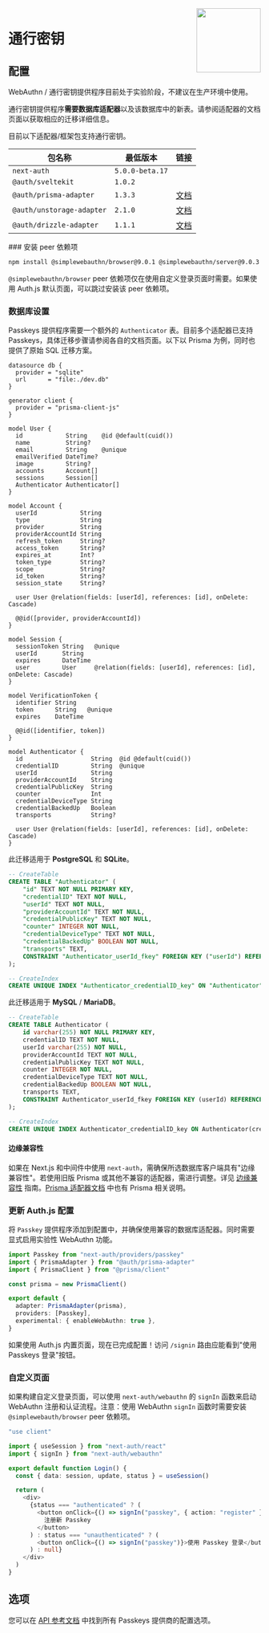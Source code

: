 
<img align="right" src="/img/providers/passkey.svg" width="128" height="128" />

# 通行密钥

## 配置

<Callout type="warning">
  WebAuthn / 通行密钥提供程序目前处于实验阶段，不建议在生产环境中使用。
</Callout>

通行密钥提供程序**需要数据库适配器**以及该数据库中的新表。请参阅适配器的文档页面以获取相应的迁移详细信息。

目前以下适配器/框架包支持通行密钥。

| 包名称                    | 最低版本        | 链接                                        |
| ------------------------- | --------------- | ------------------------------------------- |
| `next-auth`               | `5.0.0-beta.17` |                                             |
| `@auth/sveltekit`         | `1.0.2`         |                                             |
| `@auth/prisma-adapter`    | `1.3.3`         | [文档](/getting-started/adapters/prisma)    |
| `@auth/unstorage-adapter` | `2.1.0`         | [文档](/getting-started/adapters/unstorage) |
| `@auth/drizzle-adapter`   | `1.1.1`         | [文档](/getting-started/adapters/drizzle)   |

<Steps>
### 安装 peer 依赖项

```bash npm2yarn
npm install @simplewebauthn/browser@9.0.1 @simplewebauthn/server@9.0.3
```

`@simplewebauthn/browser` peer 依赖项仅在使用自定义登录页面时需要。如果使用 Auth.js 默认页面，可以跳过安装该 peer 依赖项。

### 数据库设置

Passkeys 提供程序需要一个额外的 `Authenticator` 表。目前多个适配器已支持 Passkeys，具体迁移步骤请参阅各自的文档页面。以下以 Prisma 为例，同时也提供了原始 SQL 迁移方案。

<Accordions>
<Accordion title="Prisma 模式">

```prisma {18, 54-66}
datasource db {
  provider = "sqlite"
  url      = "file:./dev.db"
}

generator client {
  provider = "prisma-client-js"
}

model User {
  id            String    @id @default(cuid())
  name          String?
  email         String    @unique
  emailVerified DateTime?
  image         String?
  accounts      Account[]
  sessions      Session[]
  Authenticator Authenticator[]
}

model Account {
  userId            String
  type              String
  provider          String
  providerAccountId String
  refresh_token     String?
  access_token      String?
  expires_at        Int?
  token_type        String?
  scope             String?
  id_token          String?
  session_state     String?

  user User @relation(fields: [userId], references: [id], onDelete: Cascade)

  @@id([provider, providerAccountId])
}

model Session {
  sessionToken String   @unique
  userId       String
  expires      DateTime
  user         User     @relation(fields: [userId], references: [id], onDelete: Cascade)
}

model VerificationToken {
  identifier String
  token      String   @unique
  expires    DateTime

  @@id([identifier, token])
}

model Authenticator {
  id                   String  @id @default(cuid())
  credentialID         String  @unique
  userId               String
  providerAccountId    String
  credentialPublicKey  String
  counter              Int
  credentialDeviceType String
  credentialBackedUp   Boolean
  transports           String?

  user User @relation(fields: [userId], references: [id], onDelete: Cascade)
}
```

  </Accordion>
  <Accordion title="SQL 迁移">

此迁移适用于 **PostgreSQL** 和 **SQLite**。

```sql filename="./migration/add-webauthn-authenticator-table-postgres.sql"
-- CreateTable
CREATE TABLE "Authenticator" (
    "id" TEXT NOT NULL PRIMARY KEY,
    "credentialID" TEXT NOT NULL,
    "userId" TEXT NOT NULL,
    "providerAccountId" TEXT NOT NULL,
    "credentialPublicKey" TEXT NOT NULL,
    "counter" INTEGER NOT NULL,
    "credentialDeviceType" TEXT NOT NULL,
    "credentialBackedUp" BOOLEAN NOT NULL,
    "transports" TEXT,
    CONSTRAINT "Authenticator_userId_fkey" FOREIGN KEY ("userId") REFERENCES "User" ("id") ON DELETE CASCADE ON UPDATE CASCADE
);

-- CreateIndex
CREATE UNIQUE INDEX "Authenticator_credentialID_key" ON "Authenticator"("credentialID");
```

此迁移适用于 **MySQL** / **MariaDB**。

```sql filename="./migration/add-webauthn-authenticator-table-mysql.sql"
-- CreateTable
CREATE TABLE Authenticator (
    id varchar(255) NOT NULL PRIMARY KEY,
    credentialID TEXT NOT NULL,
    userId varchar(255) NOT NULL,
    providerAccountId TEXT NOT NULL,
    credentialPublicKey TEXT NOT NULL,
    counter INTEGER NOT NULL,
    credentialDeviceType TEXT NOT NULL,
    credentialBackedUp BOOLEAN NOT NULL,
    transports TEXT,
    CONSTRAINT Authenticator_userId_fkey FOREIGN KEY (userId) REFERENCES User (id) ON DELETE CASCADE ON UPDATE CASCADE
);

-- CreateIndex
CREATE UNIQUE INDEX Authenticator_credentialID_key ON Authenticator(credentialID);
```

  </Accordion>
  </Accordions>

#### 边缘兼容性

如果在 Next.js 和中间件中使用 `next-auth`，需确保所选数据库客户端具有"边缘兼容性"。若使用旧版 Prisma 或其他不兼容的适配器，需进行调整。详见 [边缘兼容性](/guides/edge-compatibility) 指南。[Prisma 适配器文档](/getting-started/adapters/prisma#edge-compatibility) 中也有 Prisma 相关说明。

### 更新 Auth.js 配置

将 `Passkey` 提供程序添加到配置中，并确保使用兼容的数据库适配器。同时需要显式启用实验性 WebAuthn 功能。

```ts filename="./auth.ts" {10}
import Passkey from "next-auth/providers/passkey"
import { PrismaAdapter } from "@auth/prisma-adapter"
import { PrismaClient } from "@prisma/client"

const prisma = new PrismaClient()

export default {
  adapter: PrismaAdapter(prisma),
  providers: [Passkey],
  experimental: { enableWebAuthn: true },
}
```

如果使用 Auth.js 内置页面，现在已完成配置！访问 `/signin` 路由应能看到"使用 Passkeys 登录"按钮。

### 自定义页面

如果构建自定义登录页面，可以使用 `next-auth/webauthn` 的 `signIn` 函数来启动 WebAuthn 注册和认证流程。注意：使用 WebAuthn `signIn` 函数时需要安装 `@simplewebauth/browser` peer 依赖项。

```ts filename="app/login/page.tsx" {4} /webauthn/
"use client"

import { useSession } from "next-auth/react"
import { signIn } from "next-auth/webauthn"

export default function Login() {
  const { data: session, update, status } = useSession()

  return (
    <div>
      {status === "authenticated" ? (
        <button onClick={() => signIn("passkey", { action: "register" })}>
          注册新 Passkey
        </button>
      ) : status === "unauthenticated" ? (
        <button onClick={() => signIn("passkey")}>使用 Passkey 登录</button>
      ) : null}
    </div>
  )
}
```

</Steps>

## 选项

您可以在 [API 参考文档](/reference/core/providers/webauthn#webauthnconfig) 中找到所有 Passkeys 提供商的配置选项。
